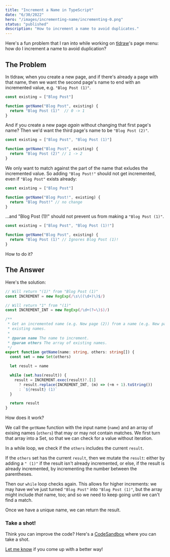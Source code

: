 ```yaml
---
title: "Increment a Name in TypeScript"
date: "6/30/2022"
hero: "/images/incrementing-name/incrementing-0.png"
status: "published"
description: "How to increment a name to avoid duplicates."
---
```


Here's a fun problem that I ran into while working on [tldraw](https://tldraw.com)'s page menu: how do I increment a name to avoid duplication?

## The Problem

In tldraw, when you create a new page, and if there's already a page with that name, then we want the second page's name to end with an incremented value, e.g. `"Blog Post (1)"`.

```ts
const existing = ["Blog Post"]

function getName("Blog Post", existing) {
  return "Blog Post (1)"  // 0 -> 1
}
```

And if you create a new page _again_ without changing that first page's name? Then we'd want the third page's name to be `"Blog Post (2)"`.

```ts
const existing = ["Blog Post", "Blog Post (1)"]

function getName("Blog Post", existing) {
  return "Blog Post (2)" // 1 -> 2
}
```

We only want to match against the part of the name that exludes the incremented value. So adding `"Blog Post!"` should not get incremented, even if `"Blog Post"` exists already:

```ts
const existing = ["Blog Post"]

function getName("Blog Post!", existing) {
  return "Blog Post!" // no change
}
```

...and "Blog Post (1)!" should not prevent us from making a `"Blog Post (1)"`.

```ts
const existing = ["Blog Post", "Blog Post (1)!"]

function getName("Blog Post", existing) {
  return "Blog Post (1)" // Ignores Blog Post (1)!
}
```

How to do it?

## The Answer

Here's the solution:

```ts
// Will return "(1)" from "Blog Post (1)"
const INCREMENT = new RegExp(/\s\((\d+)\)$/)

// Will return "1" from "(1)"
const INCREMENT_INT = new RegExp(/\d+(?=\)$)/)

/**
 * Get an incremented name (e.g. New page (2)) from a name (e.g. New page), based on an array of
 * existing names.
 *
 * @param name The name to increment.
 * @param others The array of existing names.
 */
export function getName(name: string, others: string[]) {
  const set = new Set(others)

  let result = name

  while (set.has(result)) {
    result = INCREMENT.exec(result)?.[1]
      ? result.replace(INCREMENT_INT, (m) => (+m + 1).toString())
      : `${result} (1)`
  }

  return result
}
```

How does it work?

We call the `getName` function with the input name (`name`) and an array of exising names (`others`) that may or may not contain matches. We first turn that array into a Set, so that we can check for a value without iteration.

In a while loop, we check if the `others` includes the current `result`.

If the `others` set has the current `result`, then we mutate the `result`: either by adding a `" (1)"` if the result isn't already incremented, or else, if the result is already incremented, by incrementing the number between the parentheses.

Then our `while` loop checks again. This allows for higher increments: we may have we've just turned `"Blog Post"` into `"Blog Post (1)"`, but the array might include _that_ name, too; and so we need to keep going until we can't find a match.

Once we have a unique name, we can return the result.

### Take a shot!

Think you can improve the code? Here's a [CodeSandbox](https://codesandbox.io/s/withered-grass-99701y?file=/src/index.ts) where you can take a shot.

[Let me know](https://twitter.com/steveruizok) if you come up with a better way!
